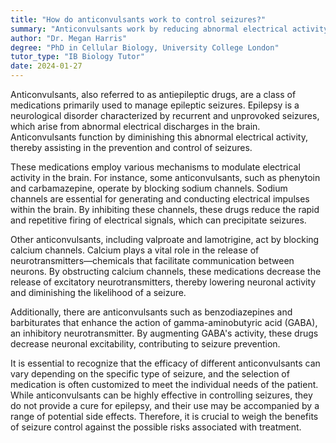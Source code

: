```yaml
---
title: "How do anticonvulsants work to control seizures?"
summary: "Anticonvulsants work by reducing abnormal electrical activity in the brain, which helps to prevent or control seizures."
author: "Dr. Megan Harris"
degree: "PhD in Cellular Biology, University College London"
tutor_type: "IB Biology Tutor"
date: 2024-01-27
---
```


Anticonvulsants, also referred to as antiepileptic drugs, are a class of medications primarily used to manage epileptic seizures. Epilepsy is a neurological disorder characterized by recurrent and unprovoked seizures, which arise from abnormal electrical discharges in the brain. Anticonvulsants function by diminishing this abnormal electrical activity, thereby assisting in the prevention and control of seizures.

These medications employ various mechanisms to modulate electrical activity in the brain. For instance, some anticonvulsants, such as phenytoin and carbamazepine, operate by blocking sodium channels. Sodium channels are essential for generating and conducting electrical impulses within the brain. By inhibiting these channels, these drugs reduce the rapid and repetitive firing of electrical signals, which can precipitate seizures.

Other anticonvulsants, including valproate and lamotrigine, act by blocking calcium channels. Calcium plays a vital role in the release of neurotransmitters—chemicals that facilitate communication between neurons. By obstructing calcium channels, these medications decrease the release of excitatory neurotransmitters, thereby lowering neuronal activity and diminishing the likelihood of a seizure.

Additionally, there are anticonvulsants such as benzodiazepines and barbiturates that enhance the action of gamma-aminobutyric acid (GABA), an inhibitory neurotransmitter. By augmenting GABA's activity, these drugs decrease neuronal excitability, contributing to seizure prevention.

It is essential to recognize that the efficacy of different anticonvulsants can vary depending on the specific type of seizure, and the selection of medication is often customized to meet the individual needs of the patient. While anticonvulsants can be highly effective in controlling seizures, they do not provide a cure for epilepsy, and their use may be accompanied by a range of potential side effects. Therefore, it is crucial to weigh the benefits of seizure control against the possible risks associated with treatment.
    